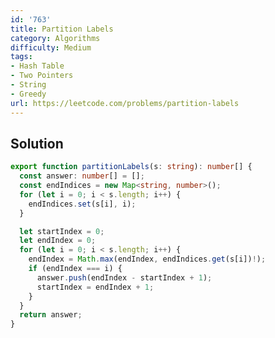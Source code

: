 ```yaml
---
id: '763'
title: Partition Labels
category: Algorithms
difficulty: Medium
tags:
- Hash Table
- Two Pointers
- String
- Greedy
url: https://leetcode.com/problems/partition-labels
---
```


## Solution

```typescript filename="solution.ts" copy
export function partitionLabels(s: string): number[] {
  const answer: number[] = [];
  const endIndices = new Map<string, number>();
  for (let i = 0; i < s.length; i++) {
    endIndices.set(s[i], i);
  }

  let startIndex = 0;
  let endIndex = 0;
  for (let i = 0; i < s.length; i++) {
    endIndex = Math.max(endIndex, endIndices.get(s[i])!);
    if (endIndex === i) {
      answer.push(endIndex - startIndex + 1);
      startIndex = endIndex + 1;
    }
  }
  return answer;
}
```

